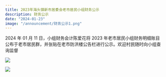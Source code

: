```yaml
---
title: 2023年海头镇新市居委会老市居民小组财务公示
description: 财务公示
date: "2024-01-23"
image: "/announcement/财务公示1.png"
---
```


2024 年 01 月 11 日，小组财务会计陈爱花将 2023 年老市居民小组财务明细账目公布于老市居民群，并张贴在老市防洪楼公告栏进行公示。欢迎村民随时向小组查询监督

![](/announcement/财务公示1.png)

![](/announcement/财务公示2.jpeg)

